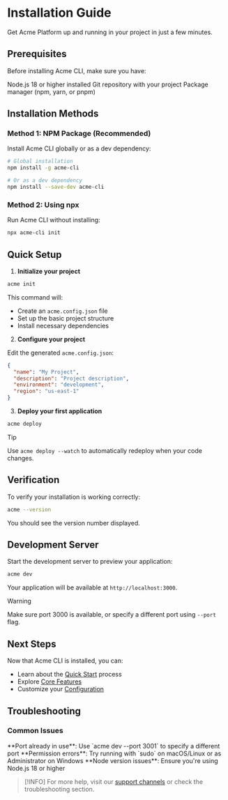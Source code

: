 # Installation Guide

Get Acme Platform up and running in your project in just a few minutes.

## Prerequisites

Before installing Acme CLI, make sure you have:

<CheckList>
  <CheckItem variant="do">
    Node.js 18 or higher installed
  </CheckItem>
  <CheckItem variant="do">
    Git repository with your project
  </CheckItem>
  <CheckItem variant="do">
    Package manager (npm, yarn, or pnpm)
  </CheckItem>
</CheckList>

## Installation Methods

### Method 1: NPM Package (Recommended)

Install Acme CLI globally or as a dev dependency:

```bash
# Global installation
npm install -g acme-cli

# Or as a dev dependency
npm install --save-dev acme-cli
```

### Method 2: Using npx

Run Acme CLI without installing:

```bash
npx acme-cli init
```

## Quick Setup

1. **Initialize your project**

```bash
acme init
```

This command will:
- Create an `acme.config.json` file
- Set up the basic project structure
- Install necessary dependencies

2. **Configure your project**

Edit the generated `acme.config.json`:

```json
{
  "name": "My Project",
  "description": "Project description",
  "environment": "development",
  "region": "us-east-1"
}
```

3. **Deploy your first application**

```bash
acme deploy
```

> [!TIP]
> Use `acme deploy --watch` to automatically redeploy when your code changes.

## Verification

To verify your installation is working correctly:

```bash
acme --version
```

You should see the version number displayed.

## Development Server

Start the development server to preview your application:

```bash
acme dev
```

Your application will be available at `http://localhost:3000`.

> [!WARNING]
> Make sure port 3000 is available, or specify a different port using `--port` flag.

## Next Steps

Now that Acme CLI is installed, you can:

- Learn about the [Quick Start](/v1.0.0/documentation/getting_started/quick_start) process
- Explore [Core Features](/v1.0.0/documentation/core_features/ai_documentation)
- Customize your [Configuration](/v1.0.0/documentation/core_features/theme_system)

## Troubleshooting

### Common Issues

<CheckList>
  <CheckItem variant="dont">
    **Port already in use**: Use `acme dev --port 3001` to specify a different port
  </CheckItem>
  <CheckItem variant="dont">
    **Permission errors**: Try running with `sudo` on macOS/Linux or as Administrator on Windows
  </CheckItem>
  <CheckItem variant="dont">
    **Node version issues**: Ensure you're using Node.js 18 or higher
  </CheckItem>
</CheckList>

> [!INFO]
> For more help, visit our [support channels](https://acmecorp.com/support) or check the troubleshooting section.